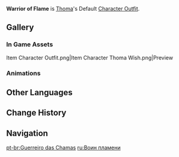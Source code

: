 {{Outfit Infobox
|id           = 205000
|image        = <gallery>
Character Thoma Full Wish.png|Wish
Character Thoma Game.png|In Game
</gallery>
|character    = Thoma
|type         = Default
|description  = [[Thoma]]'s outfit. He cropped the pieces of this light suit of armor till only the thigh and arm guards were left, allowing him to comfortably attend to all matters in and out of combat.
|obtain       = Unlocked upon obtaining character
}}
'''Warrior of Flame''' is [[Thoma]]'s Default [[Character Outfit]].

==Gallery==
===In Game Assets===
<gallery hideaddbutton="true" captionalign="center">
Item Character Outfit.png|Item
Character Thoma Wish.png|Preview
</gallery>

===Animations===
{{Preview
|size=180px
|file1    = Idle Thoma 1
|file2    = Idle Thoma 2
|file3    = Talent Menu Thoma
|file4    = Weapon Menu Thoma
}}

==Other Languages==
{{Other Languages
|en      = Warrior of Flame
|zhs     = 焰之赤武
|zhs_rm  = Yàn zhī Chìwǔ
|zht     = 焰之赤武
|zht_rm  = Yàn zhī Chìwǔ
|zh_tl   = 
|ja      = 焔の赤武
|ja_rm   = Homura no Sekibu{{Assumed}}
|ja_tl   = Red Martial Art of Flame
|ko      = 화염의 적무
|ko_rm   = Hwayeomui jeokmu
|ko_tl   = Red Martial Art of Flames
|es      = Guerrero de las llamas
|es_tl   = Warrior of the Flames
|fr      = Guerrier des flammes
|fr_tl   = Warrior of Flames
|ru      = Воин пламени
|ru_tl   = Flame Warrior
|th      = นักรบแห่งเปลวเพลิง
|th_rm   = Nakrop haeng pleo phloeng
|th_tl   = Warrior of Flame
|vi      = Võ Phục Hỏa Diệm
|vi_tl   = Infernal Martial Dress
|de      = Flammenkrieger
|de_tl   = Flame Warrior
|id      = Warrior of Flame
|pt      = Guerreiro das Chamas
|pt_tl   = Warrior of the Flames
}}

==Change History==
{{Change History|2.2}}

==Navigation==
{{Dressing Room Navbox|type=outfit}}

[[pt-br:Guerreiro das Chamas]]
[[ru:Воин пламени]]